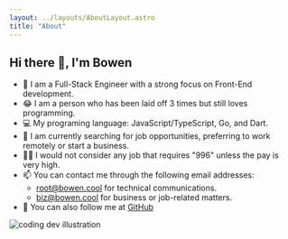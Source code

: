 ```yaml
---
layout: ../layouts/AboutLayout.astro
title: "About"
---
```


## Hi there 👋, I'm Bowen

- 🦄 I am a Full-Stack Engineer with a strong focus on Front-End development.
- 😂 I am a person who has been laid off 3 times but still loves programming.
- 💻 My programing language: JavaScript/TypeScript, Go, and Dart.
- 🔭 I am currently searching for job opportunities, preferring to work remotely or start a business.
- 🙅‍♂️ I would not consider any job that requires "996" unless the pay is very high.
- 📫 You can contact me through the following email addresses:
  - root@bowen.cool for technical communications.
  - biz@bowen.cool for business or job-related matters.
- 🔗 You can also follow me at [GitHub](https://github.com/bowencool)

<div>
  <img src="/assets/dev.svg" class="mx-auto sm:w-1/2" alt="coding dev illustration" />
</div>
